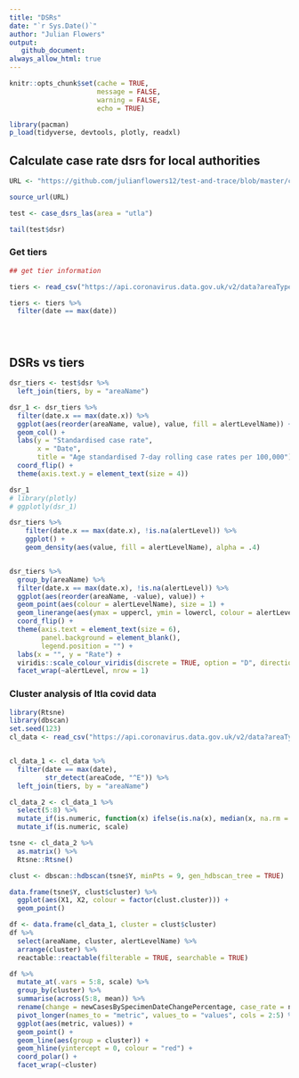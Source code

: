 ```yaml
---
title: "DSRs"
date: "`r Sys.Date()`"
author: "Julian Flowers"
output: 
   github_document:
always_allow_html: true
---
```


```r

knitr::opts_chunk$set(cache = TRUE,
                      message = FALSE, 
                      warning = FALSE,
                      echo = TRUE)

library(pacman)
p_load(tidyverse, devtools, plotly, readxl)

```

## Calculate case rate dsrs for local authorities

```r

URL <- "https://github.com/julianflowers12/test-and-trace/blob/master/create_case_dsr.R?raw=TRUE"

source_url(URL)

test <- case_dsrs_las(area = "utla")

tail(test$dsr)

```

### Get tiers

```r

## get tier information

tiers <- read_csv("https://api.coronavirus.data.gov.uk/v2/data?areaType=ltla&metric=alertLevel&format=csv")

tiers <- tiers %>%
  filter(date == max(date))





```

## DSRs vs tiers

```r


dsr_tiers <- test$dsr %>%
  left_join(tiers, by = "areaName")

dsr_1 <- dsr_tiers %>%
  filter(date.x == max(date.x)) %>%
  ggplot(aes(reorder(areaName, value), value, fill = alertLevelName)) +
  geom_col() +
  labs(y = "Standardised case rate", 
       x = "Date", 
       title = "Age standardised 7-day rolling case rates per 100,000") +
  coord_flip() +
  theme(axis.text.y = element_text(size = 4))

dsr_1
# library(plotly)
# ggplotly(dsr_1)
```

```r

dsr_tiers %>%
    filter(date.x == max(date.x), !is.na(alertLevel)) %>%
    ggplot() +
    geom_density(aes(value, fill = alertLevelName), alpha = .4)



```

```r

dsr_tiers %>%
  group_by(areaName) %>%
  filter(date.x == max(date.x), !is.na(alertLevel)) %>%
  ggplot(aes(reorder(areaName, -value), value)) +
  geom_point(aes(colour = alertLevelName), size = 1) +
  geom_linerange(aes(ymax = uppercl, ymin = lowercl, colour = alertLevelName)) +
  coord_flip() +
  theme(axis.text = element_text(size = 6), 
        panel.background = element_blank(), 
        legend.position = "") +
  labs(x = "", y = "Rate") +
  viridis::scale_colour_viridis(discrete = TRUE, option = "D", direction = -1, name = "") +
  facet_wrap(~alertLevel, nrow = 1)


```

### Cluster analysis of ltla covid data

```r

library(Rtsne)
library(dbscan)
set.seed(123)
cl_data <- read_csv("https://api.coronavirus.data.gov.uk/v2/data?areaType=ltla&metric=newCasesBySpecimenDateChangePercentage&metric=newCasesBySpecimenDateRollingRate&metric=uniqueCasePositivityBySpecimenDateRollingSum&metric=newDeaths60DaysByDeathDateRollingRate&format=csv")


cl_data_1 <- cl_data %>%
  filter(date == max(date), 
         str_detect(areaCode, "^E")) %>%
  left_join(tiers, by = "areaName")

cl_data_2 <- cl_data_1 %>%
  select(5:8) %>%
  mutate_if(is.numeric, function(x) ifelse(is.na(x), median(x, na.rm = TRUE), x)) %>%
  mutate_if(is.numeric, scale) 

tsne <- cl_data_2 %>%
  as.matrix() %>%
  Rtsne::Rtsne() 

clust <- dbscan::hdbscan(tsne$Y, minPts = 9, gen_hdbscan_tree = TRUE)

data.frame(tsne$Y, clust$cluster) %>%
  ggplot(aes(X1, X2, colour = factor(clust.cluster))) +
  geom_point()

df <- data.frame(cl_data_1, cluster = clust$cluster)
df %>%
  select(areaName, cluster, alertLevelName) %>%
  arrange(cluster) %>%
  reactable::reactable(filterable = TRUE, searchable = TRUE)
```

```r
df %>%
  mutate_at(.vars = 5:8, scale) %>%
  group_by(cluster) %>%
  summarise(across(5:8, mean)) %>% 
  rename(change = newCasesBySpecimenDateChangePercentage, case_rate = newCasesBySpecimenDateRollingRate, pos_rate = uniqueCasePositivityBySpecimenDateRollingSum, deaths = newDeaths60DaysByDeathDateRollingRate) %>%
  pivot_longer(names_to = "metric", values_to = "values", cols = 2:5) %>%
  ggplot(aes(metric, values)) +
  geom_point() +
  geom_line(aes(group = cluster)) +
  geom_hline(yintercept = 0, colour = "red") +
  coord_polar() +
  facet_wrap(~cluster)
  


```

